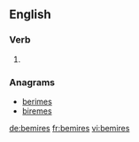 
==English==

===Verb===
{{head|en}}

# {{en-third-person singular of|bemire}}

===Anagrams===
* [[berimes#English|berimes]]
* [[biremes#English|biremes]]

[[de:bemires]]
[[fr:bemires]]
[[vi:bemires]]